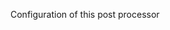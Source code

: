 <!-- Code generated from the comments of the Config struct in post-processor/ucloud-import/post-processor.go; DO NOT EDIT MANUALLY -->

Configuration of this post processor

<!-- End of code generated from the comments of the Config struct in post-processor/ucloud-import/post-processor.go; -->
